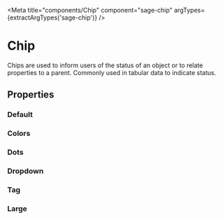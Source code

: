 


<Meta title="components/Chip" component="sage-chip" argTypes={extractArgTypes('sage-chip')} />

# Chip

Chips are used to inform users of the status of an object or to relate properties to a parent. Commonly used in tabular data to indicate status.

## Properties

<ArgsTable of="sage-chip" />

### Default

<Story story={stories.Default} />

<Canvas>
  <sage-chip label="Label" />
</Canvas>

### Colors

<Story story={stories.Colors} />

<Canvas>
  <sage-chip label="Accent" color="accent" />
  <sage-chip label="Danger" color="danger" />
  <sage-chip label="Info" color="info" />
  <sage-chip label="Neutral" color="neutral" />
  <sage-chip label="Success" color="success" />
  <sage-chip label="Warning" color="warning" />
</Canvas>

### Dots

<Story story={stories.Dots} />

<Canvas>
  <sage-chip label="Accent" color="accent" dot />
  <sage-chip label="Danger" color="danger" dot />
  <sage-chip label="Info" color="info" dot />
  <sage-chip label="Neutral" color="neutral" dot/>
  <sage-chip label="Success" color="success" dot />
  <sage-chip label="Warning" color="warning" dot />
</Canvas>

### Dropdown

<Story story={stories.Dropdown} />

<Canvas>
  <sage-chip label="Accent" color="accent" variant="dropdown" />
  <sage-chip label="Danger" color="danger" variant="dropdown" />
  <sage-chip label="Info" color="info" variant="dropdown" />
  <sage-chip label="Neutral" color="neutral" variant="dropdown" />
  <sage-chip label="Success" color="success" variant="dropdown" />
  <sage-chip label="Warning" color="warning" variant="dropdown" />
</Canvas>

### Tag

<Story story={stories.Tag} />

<Canvas>
  <sage-chip label="Accent" color="accent" variant="tag" />
  <sage-chip label="Danger" color="danger" variant="tag" />
  <sage-chip label="Info" color="info" variant="tag" />
  <sage-chip label="Neutral" color="neutral" variant="tag" />
  <sage-chip label="Success" color="success" variant="tag" />
  <sage-chip label="Warning" color="warning" variant="tag" />
</Canvas>


### Large

<Story story={stories.Large} />

<Canvas>
  <sage-chip label="Accent" color="accent" variant="text" large />
  <sage-chip label="Danger" color="danger" dot large />
  <sage-chip label="Info" color="info" variant="dropdown" large />
  <sage-chip label="Success" color="success" variant="tag" large />
</Canvas>
